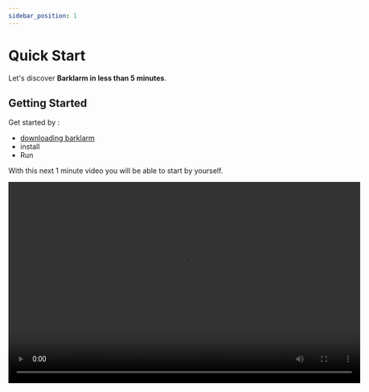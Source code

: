 ```yaml
---
sidebar_position: 1
---
```


# Quick Start

Let's discover **Barklarm in less than 5 minutes**.

## Getting Started

Get started by :
- [downloading barklarm](https://github.com/kanekotic/barklarm/releases)
- install
- Run

With this next 1 minute video you will be able to start by yourself.

<video controls src='/video/intro.webm' width="700" height="400" />


